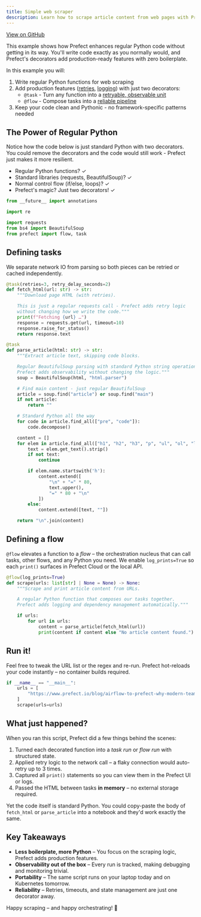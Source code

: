 ```yaml
---
title: Simple web scraper
description: Learn how to scrape article content from web pages with Prefect tasks, retries, and automatic logging.
---
```


<a href="https://github.com/prefecthq/examples/blob/examples-markdown/examples/01_getting_started/02_simple_web_scraper.py" target="_blank">View on GitHub</a>


This example shows how Prefect enhances regular Python code without getting in its way.
You'll write code exactly as you normally would, and Prefect's decorators add production-ready
features with zero boilerplate.

In this example you will:
1. Write regular Python functions for web scraping
2. Add production features ([retries](https://docs.prefect.io/v3/develop/write-tasks#retries), [logging](https://docs.prefect.io/v3/develop/logging#configure-logging)) with just two decorators:
   - `@task` - Turn any function into a [retryable, observable unit](https://docs.prefect.io/v3/develop/write-tasks#write-and-run-tasks)
   - `@flow` - Compose tasks into a [reliable pipeline](https://docs.prefect.io/v3/develop/write-flows#write-and-run-flows)
3. Keep your code clean and Pythonic - no framework-specific patterns needed

## The Power of Regular Python
Notice how the code below is just standard Python with two decorators. You could remove
the decorators and the code would still work - Prefect just makes it more resilient.

- Regular Python functions? ✓
- Standard libraries (requests, BeautifulSoup)? ✓
- Normal control flow (if/else, loops)? ✓
- Prefect's magic? Just two decorators! ✓

```python
from __future__ import annotations

import re

import requests
from bs4 import BeautifulSoup
from prefect import flow, task

```

## Defining tasks

We separate network IO from parsing so both pieces can be retried or cached independently.

```python
@task(retries=3, retry_delay_seconds=2)
def fetch_html(url: str) -> str:
    """Download page HTML (with retries).

    This is just a regular requests call - Prefect adds retry logic
    without changing how we write the code."""
    print(f"Fetching {url} …")
    response = requests.get(url, timeout=10)
    response.raise_for_status()
    return response.text

@task
def parse_article(html: str) -> str:
    """Extract article text, skipping code blocks.

    Regular BeautifulSoup parsing with standard Python string operations.
    Prefect adds observability without changing the logic."""
    soup = BeautifulSoup(html, "html.parser")

    # Find main content - just regular BeautifulSoup
    article = soup.find("article") or soup.find("main")
    if not article:
        return ""

    # Standard Python all the way
    for code in article.find_all(["pre", "code"]):
        code.decompose()

    content = []
    for elem in article.find_all(["h1", "h2", "h3", "p", "ul", "ol", "li"]):
        text = elem.get_text().strip()
        if not text:
            continue

        if elem.name.startswith('h'):
            content.extend([
                "\n" + "=" * 80,
                text.upper(),
                "=" * 80 + "\n"
            ])
        else:
            content.extend([text, ""])

    return "\n".join(content)

```

## Defining a flow

`@flow` elevates a function to a *flow* – the orchestration nucleus that can call
tasks, other flows, and any Python you need. We enable `log_prints=True` so each
`print()` surfaces in Prefect Cloud or the local API.

```python
@flow(log_prints=True)
def scrape(urls: list[str] | None = None) -> None:
    """Scrape and print article content from URLs.

    A regular Python function that composes our tasks together.
    Prefect adds logging and dependency management automatically."""

    if urls:
        for url in urls:
            content = parse_article(fetch_html(url))
            print(content if content else "No article content found.")

```

## Run it!

Feel free to tweak the URL list or the regex and re-run. Prefect hot-reloads your
code instantly – no container builds required.

```python
if __name__ == "__main__":
    urls = [
        "https://www.prefect.io/blog/airflow-to-prefect-why-modern-teams-choose-prefect"
    ]
    scrape(urls=urls)

```

## What just happened?

When you ran this script, Prefect did a few things behind the scenes:
1. Turned each decorated function into a *task run* or *flow run* with structured state.
2. Applied retry logic to the network call – a flaky connection would auto-retry up to 3 times.
3. Captured all `print()` statements so you can view them in the Prefect UI or logs.
4. Passed the HTML between tasks **in memory** – no external storage required.

Yet the code itself is standard Python. You could copy-paste the body of `fetch_html` or
`parse_article` into a notebook and they'd work exactly the same.

## Key Takeaways

* **Less boilerplate, more Python** – You focus on the scraping logic, Prefect adds production features.
* **Observability out of the box** – Every run is tracked, making debugging and monitoring trivial.
* **Portability** – The same script runs on your laptop today and on Kubernetes tomorrow.
* **Reliability** – Retries, timeouts, and state management are just one decorator away.

Happy scraping – and happy orchestrating! 🎉
